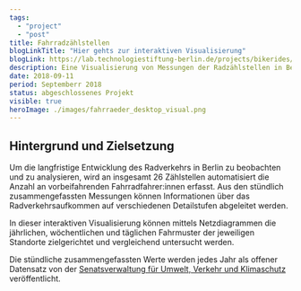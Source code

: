 ```yaml
---
tags:
  - "project"
  - "post"
title: Fahrradzählstellen
blogLinkTitle: "Hier gehts zur interaktiven Visualisierung"
blogLink: https://lab.technologiestiftung-berlin.de/projects/bikerides/de/
description: Eine Visualisierung von Messungen der Radzählstellen in Berlin
date: 2018-09-11
period: Septemberr 2018
status: abgeschlossenes Projekt
visible: true
heroImage: ./images/fahrraeder_desktop_visual.png
---
```


## Hintergrund und Zielsetzung

Um die langfristige Entwicklung des Radverkehrs in Berlin zu beobachten und zu analysieren, wird an insgesamt 26 Zählstellen automatisiert die Anzahl an vorbeifahrenden Fahrradfahrer:innen erfasst. Aus den stündlich zusammengefassten Messungen können Informationen über das Radverkehrsaufkommen auf verschiedenen Detailstufen abgeleitet werden.

In dieser interaktiven Visualisierung können mittels Netzdiagrammen die jährlichen, wöchentlichen und täglichen Fahrmuster der jeweiligen Standorte zielgerichtet und vergleichend untersucht werden.

Die stündliche zusammengefassten Werte werden jedes Jahr als offener Datensatz  von der [Senatsverwaltung für Umwelt, Verkehr und Klimaschutz](https://www.berlin.de/senuvk/verkehr/lenkung/vlb/de/radzaehlungen.shtml) veröffentlicht.


<ContentSection class="sm:px-6">

  <ImageSection class="sm:container sm:mx-auto"
    src={image}
    caption="Interface des interaktiven Tools."
    withShadow
  />
</ContentSection>